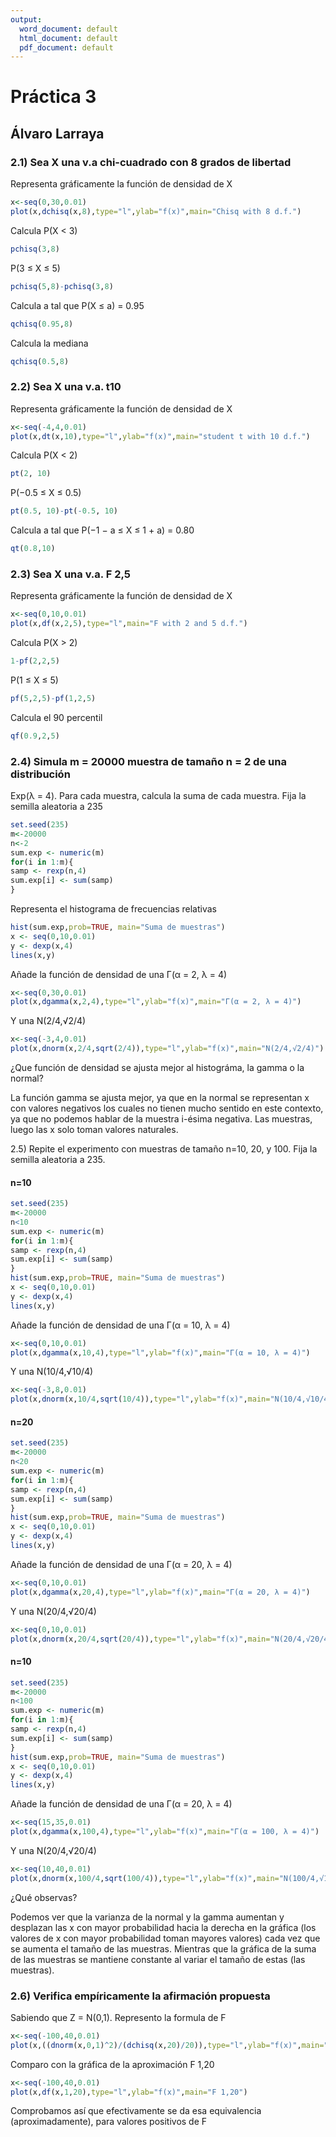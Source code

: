 ---
output:
  word_document: default
  html_document: default
  pdf_document: default
---
# Práctica 3
## Álvaro Larraya

### 2.1) Sea X una v.a chi-cuadrado con 8 grados de libertad

Representa gráficamente la función de densidad de X
```{r}
x<-seq(0,30,0.01)
plot(x,dchisq(x,8),type="l",ylab="f(x)",main="Chisq with 8 d.f.")
```

Calcula P(X < 3) 
```{r}
pchisq(3,8)
```

P(3 ≤ X ≤ 5)
```{r}
pchisq(5,8)-pchisq(3,8)
```

Calcula a tal que P(X ≤ a) = 0.95
```{r}
qchisq(0.95,8)
```

Calcula la mediana
```{r}
qchisq(0.5,8)
```

### 2.2) Sea X una v.a. t10

Representa gráficamente la función de densidad de X
```{r}
x<-seq(-4,4,0.01)
plot(x,dt(x,10),type="l",ylab="f(x)",main="student t with 10 d.f.")
```

Calcula P(X < 2) 
```{r}
pt(2, 10)
```

P(−0.5 ≤ X ≤ 0.5)
```{r}
pt(0.5, 10)-pt(-0.5, 10)
```

Calcula a tal que P(−1 − a ≤ X ≤ 1 + a) = 0.80
```{r}
qt(0.8,10)
```

### 2.3) Sea X una v.a. F 2,5

Representa gráficamente la función de densidad de X
```{r}
x<-seq(0,10,0.01)
plot(x,df(x,2,5),type="l",main="F with 2 and 5 d.f.")
```

Calcula P(X > 2)
```{r}
1-pf(2,2,5)
```

P(1 ≤ X ≤ 5)
```{r}
pf(5,2,5)-pf(1,2,5)
```

Calcula el 90 percentil
```{r}
qf(0.9,2,5)
```

### 2.4) Simula m = 20000 muestra de tamaño n = 2 de una distribución
Exp(λ = 4). Para cada muestra, calcula la suma de cada muestra. Fija la semilla aleatoria a 235
```{r}
set.seed(235)
m<-20000
n<-2
sum.exp <- numeric(m)
for(i in 1:m){
samp <- rexp(n,4)
sum.exp[i] <- sum(samp)
}
```

Representa el histograma de frecuencias relativas
```{r}
hist(sum.exp,prob=TRUE, main="Suma de muestras")
x <- seq(0,10,0.01)
y <- dexp(x,4)
lines(x,y)
```

Añade la función de densidad de una Γ(α = 2, λ = 4)
```{r}
x<-seq(0,30,0.01)
plot(x,dgamma(x,2,4),type="l",ylab="f(x)",main="Γ(α = 2, λ = 4)")
```

Y una N(2/4,√2/4)
```{r}
x<-seq(-3,4,0.01)
plot(x,dnorm(x,2/4,sqrt(2/4)),type="l",ylab="f(x)",main="N(2/4,√2/4)")
```

¿Que función de densidad se ajusta mejor al histográma, la gamma
o la normal?

La función gamma se ajusta mejor, ya que en la normal se representan x con valores negativos los cuales no tienen mucho sentido en este contexto, ya que no podemos hablar de la muestra i-ésima negativa. Las muestras, luego las x solo toman valores naturales.

2.5) Repite el experimento con muestras de tamaño n=10, 20, y 100. Fija la semilla aleatoria a 235.

#### n=10
```{r}
set.seed(235)
m<-20000
n<10
sum.exp <- numeric(m)
for(i in 1:m){
samp <- rexp(n,4)
sum.exp[i] <- sum(samp)
}
hist(sum.exp,prob=TRUE, main="Suma de muestras")
x <- seq(0,10,0.01)
y <- dexp(x,4)
lines(x,y)
```

Añade la función de densidad de una Γ(α = 10, λ = 4)
```{r}
x<-seq(0,10,0.01)
plot(x,dgamma(x,10,4),type="l",ylab="f(x)",main="Γ(α = 10, λ = 4)")
```

Y una N(10/4,√10/4)
```{r}
x<-seq(-3,8,0.01)
plot(x,dnorm(x,10/4,sqrt(10/4)),type="l",ylab="f(x)",main="N(10/4,√10/4)")
```

#### n=20
```{r}
set.seed(235)
m<-20000
n<20
sum.exp <- numeric(m)
for(i in 1:m){
samp <- rexp(n,4)
sum.exp[i] <- sum(samp)
}
hist(sum.exp,prob=TRUE, main="Suma de muestras")
x <- seq(0,10,0.01)
y <- dexp(x,4)
lines(x,y)
```

Añade la función de densidad de una Γ(α = 20, λ = 4)
```{r}
x<-seq(0,10,0.01)
plot(x,dgamma(x,20,4),type="l",ylab="f(x)",main="Γ(α = 20, λ = 4)")
```

Y una N(20/4,√20/4)
```{r}
x<-seq(0,10,0.01)
plot(x,dnorm(x,20/4,sqrt(20/4)),type="l",ylab="f(x)",main="N(20/4,√20/4)")
```

#### n=10
```{r}
set.seed(235)
m<-20000
n<100
sum.exp <- numeric(m)
for(i in 1:m){
samp <- rexp(n,4)
sum.exp[i] <- sum(samp)
}
hist(sum.exp,prob=TRUE, main="Suma de muestras")
x <- seq(0,10,0.01)
y <- dexp(x,4)
lines(x,y)
```

Añade la función de densidad de una Γ(α = 20, λ = 4)
```{r}
x<-seq(15,35,0.01)
plot(x,dgamma(x,100,4),type="l",ylab="f(x)",main="Γ(α = 100, λ = 4)")
```

Y una N(20/4,√20/4)
```{r}
x<-seq(10,40,0.01)
plot(x,dnorm(x,100/4,sqrt(100/4)),type="l",ylab="f(x)",main="N(100/4,√100/4)")
```

¿Qué observas?

Podemos ver que la varianza de la normal y la gamma aumentan y desplazan las x con mayor probabilidad hacia la derecha en la gráfica (los valores de x con mayor probabilidad toman mayores valores) cada vez que se aumenta el tamaño de las muestras. Mientras que la gráfica de la suma de las muestras se mantiene constante al variar el tamaño de estas (las muestras).

### 2.6) Verifica empíricamente la afirmación propuesta
Sabiendo que Z = N(0,1). Represento la formula de F
```{r}
x<-seq(-100,40,0.01)
plot(x,((dnorm(x,0,1)^2)/(dchisq(x,20)/20)),type="l",ylab="f(x)",main="F")
```

Comparo con la gráfica de la aproximación F 1,20
```{r}
x<-seq(-100,40,0.01)
plot(x,df(x,1,20),type="l",ylab="f(x)",main="F 1,20")
```

Comprobamos así que efectivamente se da esa equivalencia (aproximadamente), para valores positivos de F